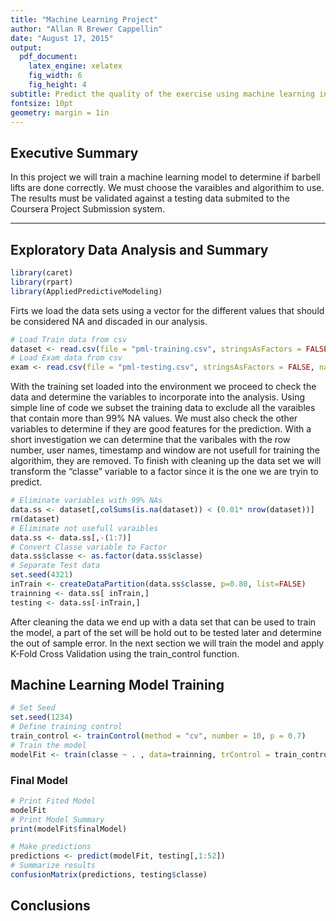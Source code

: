 ```yaml
---
title: "Machine Learning Project"
author: "Allan R Brewer Cappellin"
date: "August 17, 2015"
output:
  pdf_document:
    latex_engine: xelatex
    fig_width: 6
    fig_height: 4
subtitle: Predict the quality of the exercise using machine learning in R.
fontsize: 10pt
geometry: margin = 1in
---
```


## Executive Summary

In this project we will train a machine learning model to determine if barbell lifts are done correctly. We must choose the varaibles and algorithim to use. The results must be validated against a testing data submited to the Coursera Project Submission system.

---

## Exploratory Data Analysis and Summary

```r
library(caret)
library(rpart)
library(AppliedPredictiveModeling)
```

Firts we load the data sets using a vector for the different values that should be considered NA and discaded in our analysis.

```r
# Load Train data from csv
dataset <- read.csv(file = "pml-training.csv", stringsAsFactors = FALSE, na.strings = c("NA", "NaN", "", " ", "#DIV/0!"))
# Load Exam data from csv
exam <- read.csv(file = "pml-testing.csv", stringsAsFactors = FALSE, na.strings = c("NA", "NaN", "", " ", "#DIV/0!"))
```

With the training set loaded into the environment we proceed to check the data and determine the variables to incorporate into the analysis. Using simple line of code we subset the training data to exclude all the varaibles that contain more than 99% NA values. We must also check the other variables to determine if they are good features for the prediction. With a short investigation we can determine that the varibales with the row number, user names, timestamp and window are not usefull for training the algorithim, they are removed. To finish with cleaning up the data set we will transform the "classe" variable to a factor since it is the one we are tryin to predict.


```r
# Eliminate variables with 99% NAs
data.ss <- dataset[,colSums(is.na(dataset)) < (0.01* nrow(dataset))]
rm(dataset)
# Eliminate not usefull varaibles
data.ss <- data.ss[,-(1:7)]
# Convert Classe variable to Factor
data.ss$classe <- as.factor(data.ss$classe)
# Separate Test data
set.seed(4321)
inTrain <- createDataPartition(data.ss$classe, p=0.80, list=FALSE)
trainning <- data.ss[ inTrain,]
testing <- data.ss[-inTrain,]
```

After cleaning the data we end up with a data set that can be used to train the model, a part of the set will be hold out to be tested later and determine the out of sample error. In the next section we will train the model and apply K-Fold Cross Validation using the train_control function.

## Machine Learning Model Training


```r
# Set Seed
set.seed(1234)
# Define training control
train_control <- trainControl(method = "cv", number = 10, p = 0.7)
# Train the model 
modelFit <- train(classe ~ . , data=trainning, trControl = train_control, method = "rpart")
```


### Final Model


```r
# Print Fited Model
modelFit
# Print Model Summary
print(modelFit$finalModel)
```


```r
# Make predictions
predictions <- predict(modelFit, testing[,1:52])
# Summarize results
confusionMatrix(predictions, testing$classe)
```

## Conclusions

